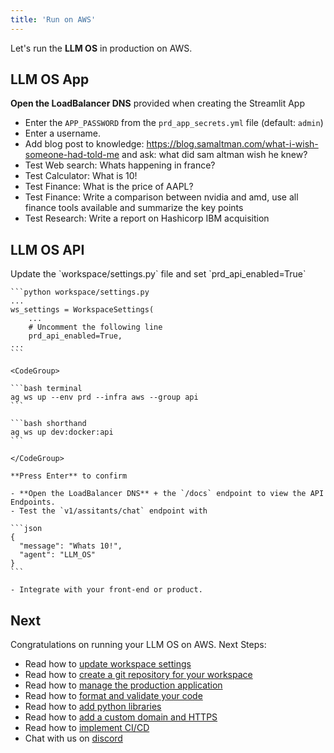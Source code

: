```yaml
---
title: 'Run on AWS'
---
```


Let's run the **LLM OS** in production on AWS.

<Snippet file="aws-setup.mdx" />

<Snippet file="update-prd-secrets.mdx" />

<Snippet file="create-aws-resources.mdx" />

## LLM OS App

**Open the LoadBalancer DNS** provided when creating the Streamlit App

- Enter the `APP_PASSWORD` from the `prd_app_secrets.yml` file (default: `admin`)
- Enter a username.
- Add blog post to knowledge: https://blog.samaltman.com/what-i-wish-someone-had-told-me and ask: what did sam altman wish he knew?
- Test Web search: Whats happening in france?
- Test Calculator: What is 10!
- Test Finance: What is the price of AAPL?
- Test Finance: Write a comparison between nvidia and amd, use all finance tools available and summarize the key points
- Test Research: Write a report on Hashicorp IBM acquisition

## LLM OS API

<Steps>
  <Step title="Enable FastAPI">
    Update the `workspace/settings.py` file and set `prd_api_enabled=True`

    ```python workspace/settings.py
    ...
    ws_settings = WorkspaceSettings(
        ...
        # Uncomment the following line
        prd_api_enabled=True,
    ...
    ```

  </Step>
  <Step title="Create FastAPI resources">

    <CodeGroup>

    ```bash terminal
    ag ws up --env prd --infra aws --group api
    ```

    ```bash shorthand
    ag ws up dev:docker:api
    ```

    </CodeGroup>

    **Press Enter** to confirm

  </Step>
  <Step title="View API Endpoints">

    - **Open the LoadBalancer DNS** + the `/docs` endpoint to view the API Endpoints.
    - Test the `v1/assitants/chat` endpoint with

    ```json
    {
      "message": "Whats 10!",
      "agent": "LLM_OS"
    }
    ```

    - Integrate with your front-end or product.

  </Step>
</Steps>

<Snippet file="ai-app-update-production.mdx" />

<Snippet file="ai-app-delete-aws-resources.mdx" />

## Next

Congratulations on running your LLM OS on AWS. Next Steps:

- Read how to [update workspace settings](/templates/how-to/workspace-settings)
- Read how to [create a git repository for your workspace](/templates/how-to/git-repo)
- Read how to [manage the production application](/templates/how-to/production-app)
- Read how to [format and validate your code](/templates/how-to/format-and-validate)
- Read how to [add python libraries](/templates/how-to/install)
- Read how to [add a custom domain and HTTPS](/templates/how-to/domain-https)
- Read how to [implement CI/CD](/templates/how-to/ci-cd)
- Chat with us on [discord](https://discord.gg/4MtYHHrgA8)
